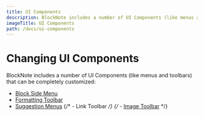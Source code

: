 ```yaml
---
title: UI Components
description: BlockNote includes a number of UI Components (like menus and toolbars) that can be completely customized.
imageTitle: UI Components
path: /docs/ui-components
---
```


# Changing UI Components

BlockNote includes a number of UI Components (like menus and toolbars) that can be completely customized:

- [Block Side Menu](/docs/ui-components/side-menu)
- [Formatting Toolbar](/docs/ui-components/formatting-toolbar)
- [Suggestion Menus](/docs/ui-components/suggestion-menus)
  {/* - Link Toolbar */}
  {/* - [Image Toolbar](/docs/ui-components/image-toolbar) */}

<CardTable path="/ui-components" />
